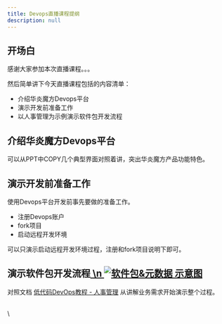 ```yaml
---
title: Devops直播课程提纲
description: null
---
```


## 开场白

感谢大家参加本次直播课程。。。

然后简单讲下今天直播课程包括的内容清单：

* 介绍华炎魔方Devops平台
* 演示开发前准备工作
* 以人事管理为示例演示软件包开发流程

## 介绍华炎魔方Devops平台

可以从PPT中COPY几个典型界面对照着讲，突出华炎魔方产品功能特色。

## 演示开发前准备工作

使用Devops平台开发前事先要做的准备工作。

* 注册Devops账户
* fork项目
* 启动远程开发环境

可以只演示启动远程开发环境过程，注册和fork项目说明下即可。

## 演示软件包开发流程[ \n  ![软件包&元数据 示意图](https://console.steedos.cn/api/files/images/duh3tECd387Sz5i8J "软件包&元数据 示意图")](https://console.steedos.cn/api/files/images/duh3tECd387Sz5i8J)

对照文档 [低代码DevOps教程 - 人事管理](/docs/low-code-academy/low-code-devops-hr) 从讲解业务需求开始演示整个过程。

\
\
